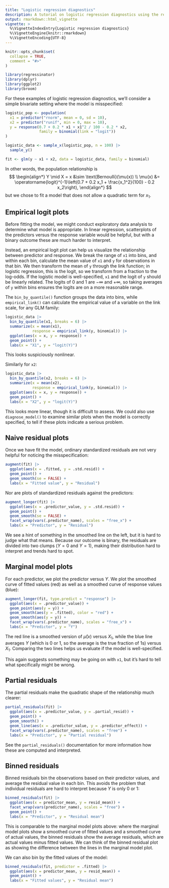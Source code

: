 ```yaml
---
title: "Logistic regression diagnostics"
description: A tutorial on logistic regression diagnostics using the regressinator.
output: rmarkdown::html_vignette
vignette: >
  %\VignetteIndexEntry{Logistic regression diagnostics}
  %\VignetteEngine{knitr::rmarkdown}
  %\VignetteEncoding{UTF-8}
---
```


```r
knitr::opts_chunk$set(
  collapse = TRUE,
  comment = "#>"
)
```

```r
library(regressinator)
library(dplyr)
library(ggplot2)
library(broom)
```

For these examples of logistic regression diagnostics, we'll consider a simple
bivariate setting where the model is misspecified:

```r
logistic_pop <- population(
  x1 = predictor("rnorm", mean = 0, sd = 10),
  x2 = predictor("runif", min = 0, max = 10),
  y = response(0.7 + 0.2 * x1 + x1^2 / 100 - 0.2 * x2,
               family = binomial(link = "logit"))
)

logistic_data <- sample_x(logistic_pop, n = 100) |>
  sample_y()

fit <- glm(y ~ x1 + x2, data = logistic_data, family = binomial)
```

In other words, the population relationship is
$$
\begin{align*}
Y \mid X = x &\sim \text{Bernoulli}(\mu(x)) \\
\mu(x) &= \operatorname{logit}^{-1}\left(0.7 + 0.2 x_1 + \frac{x_1^2}{100} - 0.2
x_2\right),
\end{align*}
$$
but we chose to fit a model that does not allow a quadratic term for $x_1$.

## Empirical logit plots

Before fitting the model, we might conduct exploratory data analysis to
determine what model is appropriate. In linear regression, scatterplots of the
predictors versus the response variable would be helpful, but with a binary
outcome these are much harder to interpret.

Instead, an empirical logit plot can help us visualize the relationship between
predictor and response. We break the range of `x1` into bins, and within each
bin, calculate the mean value of `x1` and `y` for observations in that bin. We
then transform the mean of `y` through the link function; in logistic
regression, this is the logit, so we transform from a fraction to the log-odds.
If the logistic model is well-specified, `x1` and the logit of `y` should be
linearly related. The logits of 0 and 1 are $-\infty$ and $+\infty$, so taking
averages of `y` within bins ensures the logits are on a more reasonable range.

The `bin_by_quantile()` function groups the data into bins, while
`empirical_link()` can calculate the empirical value of a variable on the link
scale, for any GLM family:

```r
logistic_data |>
  bin_by_quantile(x1, breaks = 6) |>
  summarize(x = mean(x1),
            response = empirical_link(y, binomial)) |>
  ggplot(aes(x = x, y = response)) +
  geom_point() +
  labs(x = "X1", y = "logit(Y)")
```

This looks suspiciously nonlinear.

Similarly for `x2`:

```r
logistic_data |>
  bin_by_quantile(x2, breaks = 6) |>
  summarize(x = mean(x2),
            response = empirical_link(y, binomial)) |>
  ggplot(aes(x = x, y = response)) +
  geom_point() +
  labs(x = "X2", y = "logit(Y)")
```

This looks more linear, though it is difficult to assess. We could also use
`diagnose_model()` to examine similar plots when the model is correctly
specified, to tell if these plots indicate a serious problem.

## Naive residual plots

Once we have fit the model, ordinary standardized residuals are not very helpful
for noticing the misspecification:

```r
augment(fit) |>
  ggplot(aes(x = .fitted, y = .std.resid)) +
  geom_point() +
  geom_smooth(se = FALSE) +
  labs(x = "Fitted value", y = "Residual")
```

Nor are plots of standardized residuals against the predictors:

```r
augment_longer(fit) |>
  ggplot(aes(x = .predictor_value, y = .std.resid)) +
  geom_point() +
  geom_smooth(se = FALSE) +
  facet_wrap(vars(.predictor_name), scales = "free_x") +
  labs(x = "Predictor", y = "Residual")
```

We see a hint of something in the smoothed line on the left, but it is hard to
judge what that means. Because our outcome is binary, the residuals are divided
into two clumps ($Y = 0$ and $Y = 1$), making their distribution hard to
interpret and trends hard to spot.

## Marginal model plots

For each predictor, we plot the predictor versus $Y$. We plot the smoothed curve
of fitted values (red) as well as a smoothed curve of response values (blue):

```r
augment_longer(fit, type.predict = "response") |>
  ggplot(aes(x = .predictor_value)) +
  geom_point(aes(y = y)) +
  geom_smooth(aes(y = .fitted), color = "red") +
  geom_smooth(aes(y = y)) +
  facet_wrap(vars(.predictor_name), scales = "free_x") +
  labs(x = "Predictor", y = "Y")
```

The red line is a smoothed version of $\hat \mu(x)$ versus $X_1$, while the blue
line averages $Y$ (which is 0 or 1, so the average is the true fraction of 1s)
versus $X_1$. Comparing the two lines helps us evaluate if the model is
well-specified.

This again suggests something may be going on with `x1`, but it's hard to tell
what specifically might be wrong.

## Partial residuals

The partial residuals make the quadratic shape of the relationship much clearer:

```r
partial_residuals(fit) |>
  ggplot(aes(x = .predictor_value, y = .partial_resid)) +
  geom_point() +
  geom_smooth() +
  geom_line(aes(x = .predictor_value, y = .predictor_effect)) +
  facet_wrap(vars(.predictor_name), scales = "free") +
  labs(x = "Predictor", y = "Partial residual")
```

See the `partial_residuals()` documentation for more information how these are
computed and interpreted.

## Binned residuals

Binned residuals bin the observations based on their predictor values, and
average the residual value in each bin. This avoids the problem that individual
residuals are hard to interpret because $Y$ is only 0 or 1:

```r
binned_residuals(fit) |>
  ggplot(aes(x = predictor_mean, y = resid_mean)) +
  facet_wrap(vars(predictor_name), scales = "free") +
  geom_point() +
  labs(x = "Predictor", y = "Residual mean")
```

This is comparable to the marginal model plots above: where the marginal model
plots show a smoothed curve of fitted values and a smoothed curve of actual
values, the binned residuals show the average residuals, which are actual values
minus fitted values. We can think of the binned residual plot as showing the
difference between the lines in the marginal model plot.

We can also bin by the fitted values of the model:

```r
binned_residuals(fit, predictor = .fitted) |>
  ggplot(aes(x = predictor_mean, y = resid_mean)) +
  geom_point() +
  labs(x = "Fitted values", y = "Residual mean")
```
